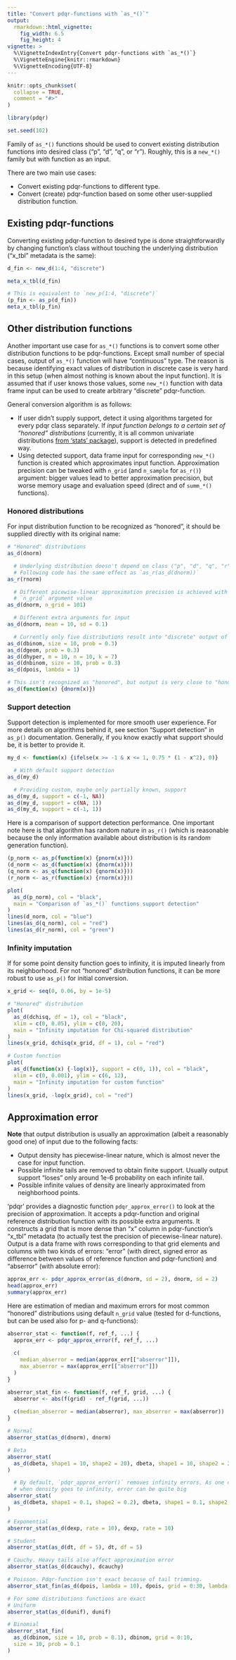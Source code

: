 ```yaml
---
title: "Convert pdqr-functions with `as_*()`"
output:
  rmarkdown::html_vignette:
    fig_width: 6.5
    fig_height: 4
vignette: >
  %\VignetteIndexEntry{Convert pdqr-functions with `as_*()`}
  %\VignetteEngine{knitr::rmarkdown}
  %\VignetteEncoding{UTF-8}
---
```


```r
knitr::opts_chunk$set(
  collapse = TRUE,
  comment = "#>"
)

library(pdqr)

set.seed(102)
```

Family of `as_*()` functions should be used to convert existing distribution functions into desired class ("p", "d", "q", or "r"). Roughly, this is a `new_*()` family but with function as an input.

There are two main use cases:

- Convert existing pdqr-functions to different type.
- Convert (create) pdqr-function based on some other user-supplied distribution function.

## Existing pdqr-functions

Converting existing pdqr-function to desired type is done straightforwardly by changing function's class without touching the underlying distribution ("x_tbl" metadata is the same):

```r
d_fin <- new_d(1:4, "discrete")

meta_x_tbl(d_fin)

# This is equivalent to `new_p(1:4, "discrete")`
(p_fin <- as_p(d_fin))
meta_x_tbl(p_fin)
```

## Other distribution functions

Another important use case for `as_*()` functions is to convert some other distribution functions to be pdqr-functions. Except small number of special cases, output of `as_*()` function will have "continuous" type. The reason is because identifying exact values of distribution in discrete case is very hard in this setup (when almost nothing is known about the input function). It is assumed that if user knows those values, some `new_*()` function with data frame input can be used to create arbitrary "discrete" pdqr-function.

General conversion algorithm is as follows:

- If user didn't supply support, detect it using algorithms targeted for every pdqr class separately. If *input function belongs to a certain set of "honored" distributions* (currently, it is all common univariate distributions [from 'stats' package](https://rdrr.io/r/stats/Distributions.html)), support is detected in predefined way.
- Using detected support, data frame input for corresponding `new_*()` function is created which approximates input function. Approximation precision can be tweaked with `n_grid` (and `n_sample` for `as_r()`) argument: bigger values lead to better approximation precision, but worse memory usage and evaluation speed (direct and of `summ_*()` functions).

### Honored distributions

For input distribution function to be recognized as "honored", it should be supplied directly with its original name:

```r
# "Honored" distributions
as_d(dnorm)

  # Underlying distribution doesn't depend on class ("p", "d", "q", "r").
  # Following code has the same effect as `as_r(as_d(dnorm))`
as_r(rnorm)

  # Different picewise-linear approximation precision is achieved with different
  # `n_grid` argument value
as_d(dnorm, n_grid = 101)

  # Different extra arguments for input
as_d(dnorm, mean = 10, sd = 0.1)

  # Currently only five distributions result into "discrete" output of `as_*()`
as_d(dbinom, size = 10, prob = 0.3)
as_d(dgeom, prob = 0.3)
as_d(dhyper, m = 10, n = 10, k = 7)
as_d(dnbinom, size = 10, prob = 0.3)
as_d(dpois, lambda = 1)

# This isn't recognized as "honored", but output is very close to "honored"
as_d(function(x) {dnorm(x)})
```

### Support detection

Support detection is implemented for more smooth user experience. For more details on algorithms behind it, see section "Support detection" in `as_p()` documentation. Generally, if you know exactly what support should be, it is better to provide it.

```r
my_d <- function(x) {ifelse(x >= -1 & x <= 1, 0.75 * (1 - x^2), 0)}

  # With default support detection
as_d(my_d)

  # Providing custom, maybe only partially known, support
as_d(my_d, support = c(-1, NA))
as_d(my_d, support = c(NA, 1))
as_d(my_d, support = c(-1, 1))
```

Here is a comparison of support detection performance. One important note here is that algorithm has random nature in `as_r()` (which is reasonable because the only information available about distribution is its random generation function).

```r
(p_norm <- as_p(function(x) {pnorm(x)}))
(d_norm <- as_d(function(x) {dnorm(x)}))
(q_norm <- as_q(function(x) {qnorm(x)}))
(r_norm <- as_r(function(x) {rnorm(x)}))

plot(
  as_d(p_norm), col = "black",
  main = "Comparison of `as_*()` functions support detection"
)
lines(d_norm, col = "blue")
lines(as_d(q_norm), col = "red")
lines(as_d(r_norm), col = "green")
```

### Infinity imputation

If for some point density function goes to infinity, it is imputed linearly from its neighborhood. For not "honored" distribution functions, it can be more robust to use `as_p()` for initial conversion.

```r
x_grid <- seq(0, 0.06, by = 1e-5)

# "Honored" distribution
plot(
  as_d(dchisq, df = 1), col = "black",
  xlim = c(0, 0.05), ylim = c(0, 20),
  main = "Infinity imputation for Chi-squared distribution"
)
lines(x_grid, dchisq(x_grid, df = 1), col = "red")

# Custom function
plot(
  as_d(function(x) {-log(x)}, support = c(0, 1)), col = "black",
  xlim = c(0, 0.001), ylim = c(6, 12),
  main = "Infinity imputation for custom function"
)
lines(x_grid, -log(x_grid), col = "red")
```

## Approximation error

**Note** that output distribution is usually an approximation (albeit a reasonably good one) of input due to the following facts:

- Output density has piecewise-linear nature, which is almost never the case for input function.
- Possible infinite tails are removed to obtain finite support. Usually output support "loses" only around 1e-6 probability on each infinite tail.
- Possible infinite values of density are linearly approximated from neighborhood points.

'pdqr' provides a diagnostic function `pdqr_approx_error()` to look at the precision of approximation. It accepts a pdqr-function and original reference distribution function with its possible extra arguments. It constructs a grid that is more dense than "x" column in pdqr-function's "x_tbl" metadata (to actually test the precision of piecewise-linear nature). Output is a data frame with rows corresponding to that grid elements and columns with two kinds of errors: "error" (with direct, signed error as difference between values of reference function and pdqr-function) and "abserror" (with absolute error):

```r
approx_err <- pdqr_approx_error(as_d(dnorm, sd = 2), dnorm, sd = 2)
head(approx_err)
summary(approx_err)
```

Here are estimation of median and maximum errors for most common "honored" distributions using default `n_grid` value (tested for d-functions, but can be used also for p- and q-functions):

```r
abserror_stat <- function(f, ref_f, ...) {
  approx_err <- pdqr_approx_error(f, ref_f, ...)
  
  c(
    median_abserror = median(approx_err[["abserror"]]),
    max_abserror = max(approx_err[["abserror"]])
  )
}

abserror_stat_fin <- function(f, ref_f, grid, ...) {
  abserror <- abs(f(grid) - ref_f(grid, ...))
  
  c(median_abserror = median(abserror), max_abserror = max(abserror))
}

# Normal
abserror_stat(as_d(dnorm), dnorm)

# Beta
abserror_stat(
  as_d(dbeta, shape1 = 10, shape2 = 20), dbeta, shape1 = 10, shape2 = 20
)

  # By default, `pdqr_approx_error()` removes infinity errors. As one can see,
  # when density goes to infinity, error can be quite big
abserror_stat(
  as_d(dbeta, shape1 = 0.1, shape2 = 0.2), dbeta, shape1 = 0.1, shape2 = 0.2
)

# Exponential
abserror_stat(as_d(dexp, rate = 10), dexp, rate = 10)

# Student
abserror_stat(as_d(dt, df = 5), dt, df = 5)

# Cauchy. Heavy tails also affect approximation error
abserror_stat(as_d(dcauchy), dcauchy)

# Poisson. Pdqr-function isn't exact because of tail trimming.
abserror_stat_fin(as_d(dpois, lambda = 10), dpois, grid = 0:30, lambda = 10)

# For some distributions functions are exact
# Uniform
abserror_stat(as_d(dunif), dunif)

# Binomial
abserror_stat_fin(
  as_d(dbinom, size = 10, prob = 0.1), dbinom, grid = 0:10,
  size = 10, prob = 0.1
)
```
